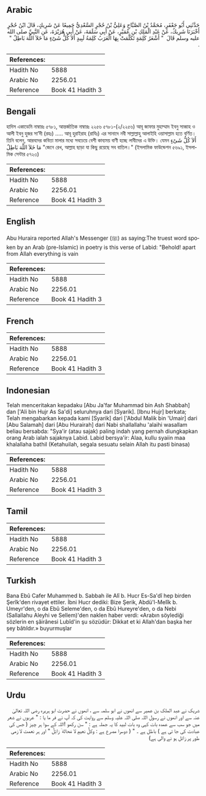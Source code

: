 ## Arabic


<div dir="rtl" lang="ar" style={{fontSize:'larger',backgroundColor:'#f8f9fa',padding:20}}>
حَدَّثَنِي أَبُو جَعْفَرٍ، مُحَمَّدُ بْنُ الصَّبَّاحِ وَعَلِيُّ بْنُ حُجْرٍ السَّعْدِيُّ جَمِيعًا عَنْ شَرِيكٍ، قَالَ ابْنُ حُجْرٍ أَخْبَرَنَا شَرِيكٌ، عَنْ عَبْدِ الْمَلِكِ بْنِ عُمَيْرٍ، عَنْ أَبِي سَلَمَةَ، عَنْ أَبِي هُرَيْرَةَ، عَنِ النَّبِيِّ صلى الله عليه وسلم قَالَ ‏ "‏ أَشْعَرُ كَلِمَةٍ تَكَلَّمَتْ بِهَا الْعَرَبُ كَلِمَةُ لَبِيدٍ أَلاَ كُلُّ شَىْءٍ مَا خَلاَ اللَّهَ بَاطِلٌ ‏"‏ ‏.‏
</div>
<div style={{backgroundColor:'#f8f9fa',padding:20, marginBottom: 10}}><table> <thead> <tr> <th>References:</th> <th></th> </tr> </thead> <tbody><tr><td>Hadith No</td><td>5888</td></tr><tr><td>Arabic No</td><td>2256.01</td></tr><tr><td>Reference</td><td>Book 41 Hadith 3</td></tr></tbody></table></div>

## Bengali


<div dir="ltr" lang="bn" style={{fontSize:'larger',backgroundColor:'#f8f9fa',padding:20}}>
হাদিস একাডেমি নাম্বারঃ ৫৭৮১, আন্তর্জাতিক নাম্বারঃ ২২৫৬ ৫৭৮১-(২/২২৫৬) আবূ জাফার মুহাম্মাদ ইবনু সাব্বাহ ও আলী ইবনু হুজর সা’দী (রহঃ) ..... আবূ হুরাইরাহ (রাযিঃ) এর সানাদে নবী সাল্লাল্লাহু আলাইহি ওয়াসাল্লাম হতে বর্ণিত। তিনি বলেন, আরবদের কবিতা মালার মধ্যে সবচেয়ে বেশী কাব্যময় বাণী হচ্ছে লাবীদের এ উক্তি। যেমন أَلاَ كُلُّ شَىْءٍ مَا خَلاَ اللَّهَ بَاطِلٌ "জেনে রেখ, আল্লাহ ছাড়া যা কিছু রয়েছে সব বাতিল।" (ইসলামিক ফাউন্ডেশন ৫৬৯১, ইসলামিক সেন্টার ৫৭২৩)
</div>
<div style={{backgroundColor:'#f8f9fa',padding:20, marginBottom: 10}}><table> <thead> <tr> <th>References:</th> <th></th> </tr> </thead> <tbody><tr><td>Hadith No</td><td>5888</td></tr><tr><td>Arabic No</td><td>2256.01</td></tr><tr><td>Reference</td><td>Book 41 Hadith 3</td></tr></tbody></table></div>

## English


<div dir="ltr" lang="en" style={{fontSize:'larger',backgroundColor:'#f8f9fa',padding:20}}>
Abu Huraira reported Allah's Messenger (ﷺ) as saying:The truest word spoken by an Arab (pre-Islamic) in poetry is this verse of Labid: "Behold! apart from Allah everything is vain
</div>
<div style={{backgroundColor:'#f8f9fa',padding:20, marginBottom: 10}}><table> <thead> <tr> <th>References:</th> <th></th> </tr> </thead> <tbody><tr><td>Hadith No</td><td>5888</td></tr><tr><td>Arabic No</td><td>2256.01</td></tr><tr><td>Reference</td><td>Book 41 Hadith 3</td></tr></tbody></table></div>

## French


<div dir="ltr" lang="fr" style={{fontSize:'larger',backgroundColor:'#f8f9fa',padding:20}}>

</div>
<div style={{backgroundColor:'#f8f9fa',padding:20, marginBottom: 10}}><table> <thead> <tr> <th>References:</th> <th></th> </tr> </thead> <tbody><tr><td>Hadith No</td><td>5888</td></tr><tr><td>Arabic No</td><td>2256.01</td></tr><tr><td>Reference</td><td>Book 41 Hadith 3</td></tr></tbody></table></div>

## Indonesian


<div dir="ltr" lang="id" style={{fontSize:'larger',backgroundColor:'#f8f9fa',padding:20}}>
Telah menceritakan kepadaku [Abu Ja'far Muhammad bin Ash Shabbah] dan ['Ali bin Hujr As Sa'di] seluruhnya dari [Syarik]. [Ibnu Hujr] berkata; Telah mengabarkan kepada kami [Syarik] dari ['Abdul Malik bin 'Umair] dari [Abu Salamah] dari [Abu Hurairah] dari Nabi shallallahu 'alaihi wasallam beliau bersabda: "Sya'ir (atau sajak) paling indah yang pernah diungkapkan orang Arab ialah sajaknya Labid. Labid bersya'ir: Alaa, kullu syaiin maa khalallaha bathil (Ketahuilah, segala sesuatu selain Allah itu pasti binasa)
</div>
<div style={{backgroundColor:'#f8f9fa',padding:20, marginBottom: 10}}><table> <thead> <tr> <th>References:</th> <th></th> </tr> </thead> <tbody><tr><td>Hadith No</td><td>5888</td></tr><tr><td>Arabic No</td><td>2256.01</td></tr><tr><td>Reference</td><td>Book 41 Hadith 3</td></tr></tbody></table></div>

## Tamil


<div dir="ltr" lang="ta" style={{fontSize:'larger',backgroundColor:'#f8f9fa',padding:20}}>

</div>
<div style={{backgroundColor:'#f8f9fa',padding:20, marginBottom: 10}}><table> <thead> <tr> <th>References:</th> <th></th> </tr> </thead> <tbody><tr><td>Hadith No</td><td>5888</td></tr><tr><td>Arabic No</td><td>2256.01</td></tr><tr><td>Reference</td><td>Book 41 Hadith 3</td></tr></tbody></table></div>

## Turkish


<div dir="ltr" lang="tr" style={{fontSize:'larger',backgroundColor:'#f8f9fa',padding:20}}>
Bana Ebû Cafer Muhammed b. Sabbah ile Alî b. Hucr Es-Sa'dî hep birden Şerîk'den rivayet ettiler. İbni Hucr dediki: Bize Şerik, Abdü'l-Melîk b. Umeyr'den, o da Ebû Seleme'den, o da Ebû Hureyre'den, o da Nebi (Sallallahu Aleyhi ve Sellem)'den naklen haber verdi: «Arabın söylediği sözlerin en şâirânesi Lubîd'in şu sözüdür: Dikkat et ki Allah'dan başka her şey bâtıldır.» buyurmuşlar
</div>
<div style={{backgroundColor:'#f8f9fa',padding:20, marginBottom: 10}}><table> <thead> <tr> <th>References:</th> <th></th> </tr> </thead> <tbody><tr><td>Hadith No</td><td>5888</td></tr><tr><td>Arabic No</td><td>2256.01</td></tr><tr><td>Reference</td><td>Book 41 Hadith 3</td></tr></tbody></table></div>

## Urdu


<div dir="rtl" lang="ur" style={{fontSize:'larger',backgroundColor:'#f8f9fa',padding:20}}>
شریک نے عبد الملک بن عمیر سے انھوں نے ابو سلمہ سے ، انھوں نے حضرت ابو ہریرہ رضی اللہ تعالیٰ عنہ سے اور انھوں نے رسول اللہ صلی اللہ علیہ وسلم سے روایت کی کہ آپ نے فر ما یا : " عربوں نے شعر میں جو سب سے عمدہ بات کہی وہ بات لبید کا یہ جملہ ہے : " سن رکھو !اللہ کے سوا ہر چیز ( جس کی عبادت کی جا تی ہے ) باطل ہے ۔ " ( دوسرا مصرع ہے : وكلُّ نعيمٍ لا مَحالة َ زائِلُ " اور ہر نعمت لا زمی طور پر زائل ہو نے والی ہے)
</div>
<div style={{backgroundColor:'#f8f9fa',padding:20, marginBottom: 10}}><table> <thead> <tr> <th>References:</th> <th></th> </tr> </thead> <tbody><tr><td>Hadith No</td><td>5888</td></tr><tr><td>Arabic No</td><td>2256.01</td></tr><tr><td>Reference</td><td>Book 41 Hadith 3</td></tr></tbody></table></div>